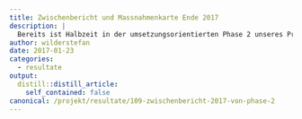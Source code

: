 ```yaml
---
title: Zwischenbericht und Massnahmenkarte Ende 2017
description: |
  Bereits ist Halbzeit in der umsetzungsorientierten Phase 2 unseres Projekts. Erneut können wir eine sehr positive Bilanz ziehen. Was die Realisierung der bis Projektende zum Ziel gesetzten 300 Klein- und Grossstrukturen angeht, sind bereits 215 erstellt.  Glücklicherweise haben wir für die zweite Halbzeit klare Perspektiven und grosse Motivation sowohl für kommende Lebensraumaufwertungen wie auch für weitere Ziele wie die Wieselwerke mit Schulklassen. Gerne zählen wir weiterhin auf das Interesse und die Aktivität der Bevölkerung. Lesen sie von den wichtigsten Errungenschaften bis Ende 2017 und wagen sie mit uns den Ausblick auf das Jahr 2018. Download Zwischenbericht 2017   Öffnen sie ausserdem die Karte mit der eindrücklichen Übersicht über die bis Ende 2017 realisierten Massnahmen von Wiesel & Co am Zimmerberg.
author: wilderstefan
date: 2017-01-23
categories:
  - resultate
output:
  distill::distill_article:
    self_contained: false
canonical: /projekt/resultate/109-zwischenbericht-2017-von-phase-2
---
```





<!--http://wieselundco.ch/projekt/resultate/109-zwischenbericht-2017-von-phase-2-->
